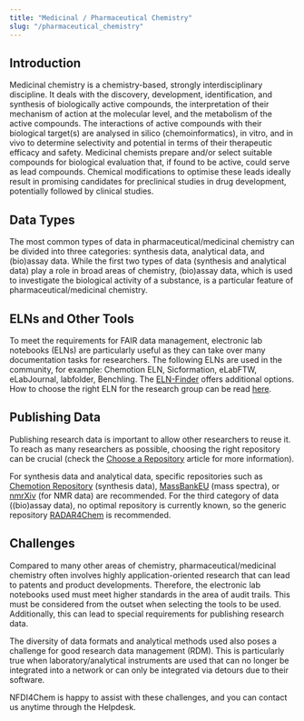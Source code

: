 ```yaml
---
title: "Medicinal / Pharmaceutical Chemistry"
slug: "/pharmaceutical_chemistry"
---
```



<LbeChip title="medicinal chemistry" /><LbeChip title="epidemiology" />

## Introduction

Medicinal chemistry is a chemistry-based, strongly interdisciplinary discipline. It deals with the discovery, development, identification, and synthesis of biologically active compounds, the interpretation of their mechanism of action at the molecular level, and the metabolism of the active compounds. The interactions of active compounds with their biological target(s) are analysed in silico (chemoinformatics), in vitro, and in vivo to determine selectivity and potential in terms of their therapeutic efficacy and safety. Medicinal chemists prepare and/or select suitable compounds for biological evaluation that, if found to be active, could serve as lead compounds. Chemical modifications to optimise these leads ideally result in promising candidates for preclinical studies in drug development, potentially followed by clinical studies.


## Data Types

The most common types of data in pharmaceutical/medicinal chemistry can be divided into three categories: synthesis data, analytical data, and (bio)assay data. While the first two types of data (synthesis and analytical data) play a role in broad areas of chemistry, (bio)assay data, which is used to investigate the biological activity of a substance, is a particular feature of pharmaceutical/medicinal chemistry. 

## ELNs and Other Tools

To meet the requirements for FAIR data management, electronic lab notebooks (ELNs) are particularly useful as they can take over many documentation tasks for researchers. The following ELNs are used in the community, for example: Chemotion ELN, Sicformation, eLabFTW, eLabJournal, labfolder, Benchling. The [ELN-Finder](https://eln-finder.ulb.tu-darmstadt.de/search?f.K03=Pharmacy,equals&spc.page=1) offers additional options. How to choose the right ELN for the research group can be read [here](https://knowledgebase.nfdi4chem.de/knowledge_base/docs/choose_eln/). 

## Publishing Data

Publishing research data is important to allow other researchers to reuse it. To reach as many researchers as possible, choosing the right repository can be crucial (check the [Choose a Repository](https://knowledgebase.nfdi4chem.de/knowledge_base/docs/choose_repository/) article for more information).

For synthesis data and analytical data, specific repositories such as [Chemotion Repository](https://www.chemotion-repository.net/welcome) (synthesis data), [MassBankEU](https://massbank.eu/MassBank/) (mass spectra), or [nmrXiv](https://nmrxiv.org/) (for NMR data) are recommended. For the third category of data ((bio)assay data), no optimal repository is currently known, so the generic repository [RADAR4Chem](https://radar.products.fiz-karlsruhe.de/de/radarabout/radar4chem) is recommended.

## Challenges

Compared to many other areas of chemistry, pharmaceutical/medicinal chemistry often involves highly application-oriented research that can lead to patents and product developments. Therefore, the electronic lab notebooks used must meet higher standards in the area of audit trails. This must be considered from the outset when selecting the tools to be used. Additionally, this can lead to special requirements for publishing research data.

The diversity of data formats and analytical methods used also poses a challenge for good research data management (RDM). This is particularly true when laboratory/analytical instruments are used that can no longer be integrated into a network or can only be integrated via detours due to their software.

NFDI4Chem is happy to assist with these challenges, and you can contact us anytime through the Helpdesk.
